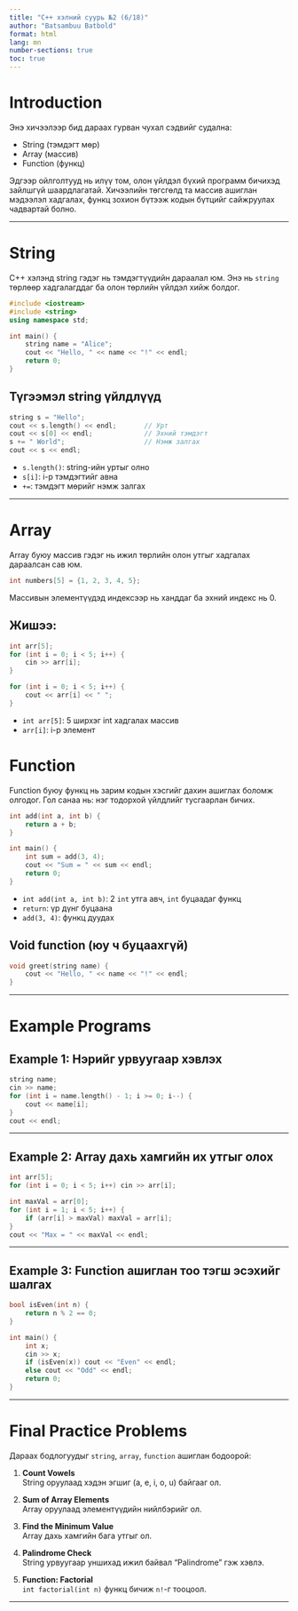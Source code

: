 ```yaml
---
title: "C++ хэлний суурь №2 (6/18)"
author: "Batsambuu Batbold"
format: html
lang: mn
number-sections: true
toc: true
---
```


# Introduction

Энэ хичээлээр бид дараах гурван чухал сэдвийг судална:

- String (тэмдэгт мөр)
- Array (массив)
- Function (функц)

Эдгээр ойлголтууд нь илүү том, олон үйлдэл бүхий программ бичихэд зайлшгүй шаардлагатай. Хичээлийн төгсгөлд та массив ашиглан мэдээлэл хадгалах, функц зохион бүтээж кодын бүтцийг сайжруулах чадвартай болно.

---

# String

C++ хэлэнд string гэдэг нь тэмдэгтүүдийн дараалал юм. Энэ нь `string` төрлөөр хадгалагддаг ба олон төрлийн үйлдэл хийж болдог.

```cpp
#include <iostream>
#include <string>
using namespace std;

int main() {
    string name = "Alice";
    cout << "Hello, " << name << "!" << endl;
    return 0;
}
```

## Түгээмэл string үйлдлүүд

```cpp
string s = "Hello";
cout << s.length() << endl;       // Урт
cout << s[0] << endl;             // Эхний тэмдэгт
s += " World";                    // Нэмж залгах
cout << s << endl;
```

- `s.length()`: string-ийн уртыг олно
- `s[i]`: i-р тэмдэгтийг авна
- `+=`: тэмдэгт мөрийг нэмж залгах

---

# Array

Array буюу массив гэдэг нь ижил төрлийн олон утгыг хадгалах дараалсан сав юм.

```cpp
int numbers[5] = {1, 2, 3, 4, 5};
```

Массивын элементүүдэд индексээр нь ханддаг ба эхний индекс нь 0.

## Жишээ:

```cpp
int arr[5];
for (int i = 0; i < 5; i++) {
    cin >> arr[i];
}

for (int i = 0; i < 5; i++) {
    cout << arr[i] << " ";
}
```

- `int arr[5]`: 5 ширхэг int хадгалах массив
- `arr[i]`: i-р элемент

# Function

Function буюу функц нь зарим кодын хэсгийг дахин ашиглах боломж олгодог. Гол санаа нь: нэг тодорхой үйлдлийг тусгаарлан бичих.

```cpp
int add(int a, int b) {
    return a + b;
}

int main() {
    int sum = add(3, 4);
    cout << "Sum = " << sum << endl;
    return 0;
}
```

- `int add(int a, int b)`: 2 `int` утга авч, `int` буцаадаг функц
- `return`: үр дүнг буцаана
- `add(3, 4)`: функц дуудах

## Void function (юу ч буцаахгүй)

```cpp
void greet(string name) {
    cout << "Hello, " << name << "!" << endl;
}
```
---

# Example Programs

## Example 1: Нэрийг урвуугаар хэвлэх

```cpp
string name;
cin >> name;
for (int i = name.length() - 1; i >= 0; i--) {
    cout << name[i];
}
cout << endl;
```
---

## Example 2: Array дахь хамгийн их утгыг олох

```cpp
int arr[5];
for (int i = 0; i < 5; i++) cin >> arr[i];

int maxVal = arr[0];
for (int i = 1; i < 5; i++) {
    if (arr[i] > maxVal) maxVal = arr[i];
}
cout << "Max = " << maxVal << endl;
```

---

## Example 3: Function ашиглан тоо тэгш эсэхийг шалгах

```cpp
bool isEven(int n) {
    return n % 2 == 0;
}

int main() {
    int x;
    cin >> x;
    if (isEven(x)) cout << "Even" << endl;
    else cout << "Odd" << endl;
    return 0;
}
```

---

# Final Practice Problems

Дараах бодлогуудыг `string`, `array`, `function` ашиглан бодоорой:

1. **Count Vowels**  
   String оруулаад хэдэн эгшиг (a, e, i, o, u) байгааг ол.

2. **Sum of Array Elements**  
   Array оруулаад элементүүдийн нийлбэрийг ол.

3. **Find the Minimum Value**  
   Array дахь хамгийн бага утгыг ол.

4. **Palindrome Check**  
   String урвуугаар уншихад ижил байвал "Palindrome" гэж хэвлэ.

5. **Function: Factorial**  
   `int factorial(int n)` функц бичиж `n!`-г тооцоол.

---
